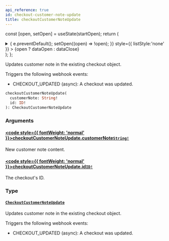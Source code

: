 ```yaml
---
api_reference: true
id: checkout-customer-note-update
title: checkoutCustomerNoteUpdate
---
```






const [open, setOpen] = useState(startOpen);
return (
<details {...(open ? { open: true } : {})} className="details" style={{ border:'none', boxShadow:'none', background:'var(--ifm-background-color)' }}>
<summary
onClick={(e) => {
e.preventDefault();
setOpen((open) => !open);
}}
style={{ listStyle:'none' }} >
{open ? dataOpen : dataClose}
</summary>
{open && children}
</details>
);
};

Updates customer note in the existing checkout object.


<Badge text="Added in Saleor 3.21" class="badge badge--secondary margin-bottom--sm" />


Triggers the following webhook events:

- CHECKOUT_UPDATED (async): A checkout was updated.

```graphql
checkoutCustomerNoteUpdate(
  customerNote: String!
  id: ID!
): CheckoutCustomerNoteUpdate
```

### Arguments

#### [<code style={{ fontWeight: 'normal' }}>checkoutCustomerNoteUpdate.<b>customerNote</b></code>](#)<Bullet />[`String!`](../../../api-reference/miscellaneous/scalars/string.mdx) <Badge class="badge badge--secondary" text="non-null"/> <Badge class="badge badge--secondary" text="scalar"/> <Badge class="badge badge--secondary" text="miscellaneous"/>

New customer note content.

#### [<code style={{ fontWeight: 'normal' }}>checkoutCustomerNoteUpdate.<b>id</b></code>](#)<Bullet />[`ID!`](../../../api-reference/miscellaneous/scalars/id.mdx) <Badge class="badge badge--secondary" text="non-null"/> <Badge class="badge badge--secondary" text="scalar"/> <Badge class="badge badge--secondary" text="miscellaneous"/>

The checkout's ID.

### Type

#### [`CheckoutCustomerNoteUpdate`](../../../api-reference/checkout/objects/checkout-customer-note-update.mdx) <Badge class="badge badge--secondary" text="object"/> <Badge class="badge badge--secondary" text="checkout"/>

Updates customer note in the existing checkout object.


<Badge text="Added in Saleor 3.21" class="badge badge--secondary margin-bottom--sm" />


Triggers the following webhook events:

- CHECKOUT_UPDATED (async): A checkout was updated.
